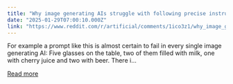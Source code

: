 ```yaml
---
title: "Why image generating AIs struggle with following precise instructions?"
date: "2025-01-29T07:00:10.000Z"
link: "https://www.reddit.com/r/artificial/comments/1ico3z1/why_image_generating_ais_struggle_with_following/"
---
```


For example a prompt like this is almost certain to fail in every single image generating AI:
 Five glasses on the table, two of them filled with milk, one with cherry juice and two with beer. There i...

[Read more](https://www.reddit.com/r/artificial/comments/1ico3z1/why_image_generating_ais_struggle_with_following/)

